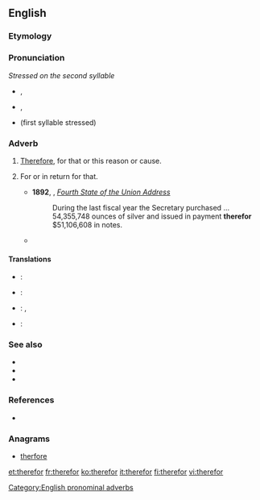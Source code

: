 ==English==

===Etymology===
{{compound|there|for|gloss1=that}}

===Pronunciation===
''Stressed on the second syllable''
* {{a|RP}} {{IPA|/ðɛəˈfɔː/}}, {{X-SAMPA|/"DE@fO:/}}
* {{a|GenAm}} {{IPA|/ðɛɹˈfɔɹ/}}, {{X-SAMPA|/"DErfOr/}}
* {{homophones|therefore}} (first syllable stressed)
{{rfp|lang=en|Are both senses pronounced the same? Were they ever pronounced the same?}}

===Adverb===
{{en-adv|-}}

# {{obsolete}} [[therefore|Therefore]], for that or this reason or cause.
# {{context|now|_|chiefly|_|in|_|legal}} For or in return for that.
#* '''1892''', {{w|Benjamin Harrison}}, ''[[wikisource:Benjamin Harrison's Fourth State of the Union Address|Fourth State of the Union Address]]''
#*: During the last fiscal year the Secretary purchased ... 54,355,748 ounces of silver and issued in payment '''therefor''' $51,106,608 in notes.
#* {{quote-journal|year=1997|date=August|volume=83|issue=8|page=117-128|title=Rules of procedure for approval of law schools by the American Bar Association.|journal=ABA Journal|passage=If the action is adverse to the applicant law school, the action letter shall contain the Committee's specific reasons '''therefor'''.}}

====Translations====
{{trans-see|therefore}}
{{trans-top|for or in return for or that}}
{{trans-mid}}
{{trans-bottom}}
{{trans-top|therefore}}
* {{ttbc|Dutch}}: {{t+|nl|daarvoor}}
* {{ttbc|French}}: {{t-|fr|c'est pourquoi}}
{{trans-mid}}
* {{ttbc|German}}: {{t+|de|dafür}}, {{t+|de|hierfür}}
* {{ttbc|Swedish}}: {{t+|sv|därför}}
{{trans-bottom}}

===See also===
* {{there-words}}
* {{here-words}}
* {{where-words}}

===References===
* {{R:Webster 1913}}

===Anagrams===
* [[therfore#English|therfore]]

[[Category:English pronominal adverbs]]

[[et:therefor]]
[[fr:therefor]]
[[ko:therefor]]
[[it:therefor]]
[[fi:therefor]]
[[vi:therefor]]